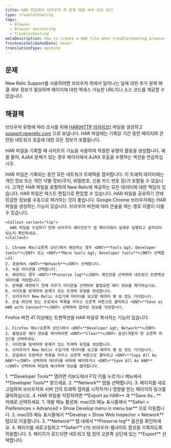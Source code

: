 ```yaml
---
title: HAR 파일에서 브라우저 측 문제 해결 세부 정보 얻기
type: troubleshooting
tags:
  - Browser
  - Browser monitoring
  - Troubleshooting
metaDescription: How to create a HAR file when troubleshooting browser.
freshnessValidatedDate: never
translationType: machine
---
```


## 문제

New Relic Support를 사용하려면 브라우저 측에서 일어나는 일에 대한 추가 문제 해결 세부 정보가 필요하며 페이지에 대한 액세스 가능한 URL이나 소스 코드를 제공할 수 없습니다.

## 해결책

브라우저 유형에 따라 조사를 위해 [HAR(HTTP 아카이브)](https://dvcs.w3.org/hg/webperf/raw-file/tip/specs/HAR/Overview.html) 파일을 생성하고 [support.newrelic.com](https://support.newrelic.com/) 으로 보냅니다. HAR 파일에는 기록된 기간 동안 페이지와 관련된 네트워크 호출에 대한 모든 정보가 포함됩니다.

HAR 파일을 기록할 때 사이트의 기능을 사용하여 적절한 유형의 활동을 생성합니다. 예를 들어, AJAX 문제가 있는 경우 페이지에서 AJAX 호출을 수행하는 섹션을 연습하십시오.

<Callout variant="important">
  HAR 파일은 기록되는 동안 모든 네트워크 트래픽을 캡처합니다. 이 트래픽 데이터에는 개인 정보 또는 개인 식별 정보(쿠키, 비밀번호, 신용 카드 번호 등)가 포함될 수 있습니다. 고객은 HAR 파일을 포함하여 New Relic에 제공하는 모든 데이터에 대한 책임이 있습니다. HAR 파일은 텍스트 편집기로 편집할 수 있습니다. HAR 파일을 공유하기 전에 민감한 정보를 수동으로 제거하는 것이 좋습니다.
</Callout>

<CollapserGroup>
  <Collapser id="chrome" title="크롬">
    Google Chrome 브라우저에는 HAR 파일을 생성하는 기능이 있습니다. 브라우저 버전에 따라 콘솔을 여는 경로 이름이 다를 수 있습니다.

    <Callout variant="tip">
      HAR 파일을 수집하기 전에 브라우저 에이전트가 앱 페이지에서 실제로 실행되고 설치되어 있는지 확인하세요.
    </Callout>

    1. Chrome 메뉴(오른쪽 상단)에서 해당하는 경우 <DNT>**Tools &gt; Developer tools**</DNT> 또는 <DNT>**More tools &gt; Developer tools**</DNT> 선택합니다.
    2. 콘솔에서 <DNT>**Network**</DNT> 선택합니다.
    3. 녹음 아이콘을 선택합니다.
    4. 해당하는 경우 <DNT>**Preserve log**</DNT> 확인란을 선택하여 네트워크 트랜잭션 데이터를 저장합니다.
    5. 문제를 재현하기 전에 지우기 아이콘을 선택하여 불필요한 헤더 정보를 제거하십시오.
    6. 사이트를 탐색하여 문제가 있는 트래픽 유형을 생성합니다.
    7. 브라우저가 New Relic 수집기에 데이터를 보고할 때까지 몇 분 정도 기다립니다.
    8. 콘솔 하단에 있는 프로세서 목록을 마우스 오른쪽 버튼으로 클릭하고 <DNT>**Save as HAR with Content**</DNT> 선택하여 캡처된 정보를 저장합니다.
  </Collapser>

  <Collapser title="Firefox 버전 41.x 이상">
    Firefox 버전 41 이상에는 트랜잭션을 HAR 파일로 복사하는 기능이 있습니다.

    1. Firefox 메뉴(오른쪽 상단)에서 <DNT>**Developer &gt; Network**</DNT>
    2. 불필요한 헤더 정보를 제거하려면 <DNT>**Clear**</DNT> 옵션(개발자 창 오른쪽 하단)을 선택하세요.
    3. 사이트를 탐색하여 문제가 있는 트래픽 유형을 생성합니다.
    4. 브라우저가 New Relic 수집기에 데이터를 보고할 때까지 몇 분 정도 기다립니다.
    5. 콘솔에서 트랜잭션 목록을 마우스 오른쪽 버튼으로 클릭하고 <DNT>**Copy All As HAR**</DNT> 선택하여 데이터를 버퍼에 배치하거나 <DNT>**Save All As HAR**</DNT> 선택하여 파일에 복사하여 정보를 캡처합니다.
  </Collapser>

  <Collapser title="마이크로소프트 엣지">
    1. <DNT>**Developer Tools**</DNT> 열려면 키보드에서 F12 키를 누르거나 메뉴에서 <DNT>**Developer Tools**</DNT> 찾으세요.
    2. <DNT>**Network**</DNT> 탭을 선택합니다.
    3. 페이지를 새로고침하여 브라우저와 서버 간의 트래픽 캡처를 시작하거나 영향을 받는 페이지의 링크를 클릭하십시오.
    4. HAR 파일을 저장하려면 <DNT>**Export as HAR**</DNT> 과 <DNT>**Save As...**</DNT> 차례로 선택하세요.
  </Collapser>

  <Collapser title="애플 사파리">
    1. 개발 메뉴 활성화: macOS 메뉴 표시줄에서 <DNT>**Safari &gt; Preferences &gt; Advanced &gt; Show Develop menu in menu bar**</DNT> 으로 이동합니다.
    2. macOS 메뉴 표시줄에서 <DNT>**Develop &gt; Show Web Inspector &gt; Network**</DNT> 탭으로 이동합니다.
    3. <DNT>**Network**</DNT> 탭 내에서 <DNT>**Preserve log**</DNT> 옵션을 확인하세요.
    4. 페이지를 새로고침하고 <DNT>**Safari**</DNT> (가) 브라우저-웹사이트 합성을 기록하도록 허용합니다.
    5. 페이지가 로드되면 네트워크 탭 창의 오른쪽 상단에 있는 <DNT>**Export**</DNT> 선택합니다.
  </Collapser>
</CollapserGroup>